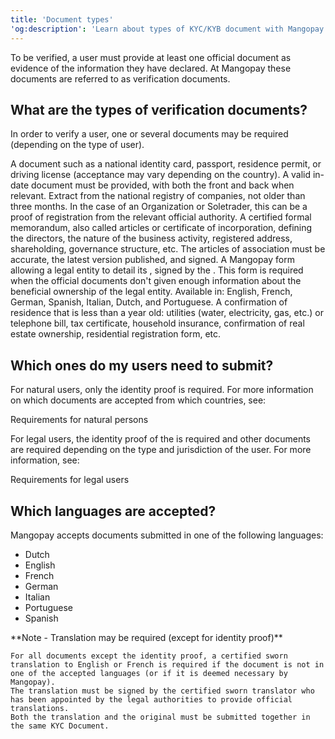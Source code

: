 ```yaml
---
title: 'Document types'  
'og:description': 'Learn about types of KYC/KYB document with Mangopay: which are required for natural and legal users, plus submission constraints and guidelines.'  
---
```



To be verified, a user must provide at least one official document as evidence of the information they have declared. At Mangopay these documents are referred to as verification documents.  

## What are the types of verification documents?  

In order to verify a user, one or several documents may be required (depending on the type of user). 

<CardGroup cols={2}>  
    <Card title="Identity proof">
        A document such as a national identity card, passport, residence permit, or driving license (acceptance may vary depending on the country). A valid in-date document must be provided, with both the front and back when relevant.  
    </Card>  
    <Card title="Registration proof">  
        Extract from the national registry of companies, not older than three months. In the case of an Organization or Soletrader, this can be a proof of registration from the relevant official authority.  
    </Card>  
    <Card title="Articles of association">  
        A certified formal memorandum, also called articles or certificate of incorporation, defining the directors, the nature of the business activity, registered address, shareholding, governance structure, etc. The articles of association must be accurate, the latest version published, and signed.  
    </Card>  
    <Card title="Shareholder declaration">  
        A Mangopay form allowing a legal entity to detail its <BeneficialOwner content="beneficial owners" />, signed by the <LegalRepresentative content="legal representative" />.   
        This form is required when the official documents don't given enough information about the beneficial ownership of the legal entity.   
        Available in: English, French, German, Spanish, Italian, Dutch, and Portuguese.  
    </Card>  
    <Card title="Address proof">  
        A confirmation of residence that is less than a year old: utilities (water, electricity, gas, etc.) or telephone bill, tax certificate, household insurance, confirmation of real estate ownership, residential registration form, etc.  
    </Card>  
</CardGroup>  

## Which ones do my users need to submit?  

For natural users, only the identity proof is required. For more information on which documents are accepted from which countries, see:  

<Card title="Article" href="/concepts/users/verification/requirements-natural">Requirements for natural persons</Card>

For legal users, the identity proof of the <LegalRepresentative content="legal representative" /> is required and other documents are required depending on the type and jurisdiction of the user. For more information, see:   

<Card title="Article" href="/concepts/users/verification/requirements-legal">Requirements for legal users</Card> 

## Which languages are accepted?  

Mangopay accepts documents submitted in one of the following languages:  
- Dutch  
- English  
- French  
- German  
- Italian  
- Portuguese  
- Spanish  

<Note>  
    **Note - Translation may be required (except for identity proof)** 
    
    For all documents except the identity proof, a certified sworn translation to English or French is required if the document is not in one of the accepted languages (or if it is deemed necessary by Mangopay).  
    The translation must be signed by the certified sworn translator who has been appointed by the legal authorities to provide official translations.  
    Both the translation and the original must be submitted together in the same KYC Document.  
</Note>